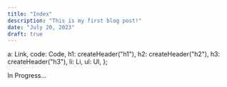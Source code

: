 ```yaml
---
title: "Index"
description: "This is my first blog post!"
date: "July 20, 2023"
draft: true
---
```



  a: Link,
  code: Code,
  h1: createHeader("h1"),
  h2: createHeader("h2"),
  h3: createHeader("h3"),
  li: Li,
  ul: Ul,
};

In Progress...
